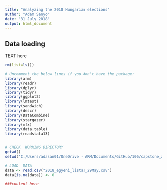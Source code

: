 ```yaml
---
title: "Analyzing the 2018 Hungarian elections"
author: "Adam Sanyo"
date: "31 July 2018"
output: html_document
---
```

## Data loading
TEXT here
```r
rm(list=ls())

# Uncomment the below lines if you don't have the package:
library(arm)
library(readr)
library(dplyr)
library(tidyr)
library(ggplot2)
library(lmtest)
library(sandwich)
library(descr)
library(DataCombine)
library(stargazer)
library(mfx)
library(data.table)
library(readstata13)


# CHECK  WORKING DIRECTORY
getwd()
setwd('C:/Users/adasan01/OneDrive - ARM/Documents/GitHub/106/capstone_adat')

# LOAD  DATA
data <- read.csv("2018_egyeni_listas_29May.csv")
data[is.na(data)] <- 0
```

```r
###content here
```

